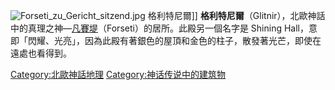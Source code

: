 [[File:Forseti_zu_Gericht_sitzend.jpg|thumb]] 格利特尼爾]]
'''格利特尼爾'''（Glitnir），北歐神話中的真理之神—[[凡賽堤|凡賽堤]]（Forseti）的居所。此殿另一個名字是 Shining Hall，意即「閃耀、光亮」，因為此殿有著銀色的屋頂和金色的柱子，散發著光芒，即使在遠處也看得到。

{{北歐神話}}

[[Category:北歐神話地理|Category:北歐神話地理]]
[[Category:神话传说中的建筑物|Category:神话传说中的建筑物]]